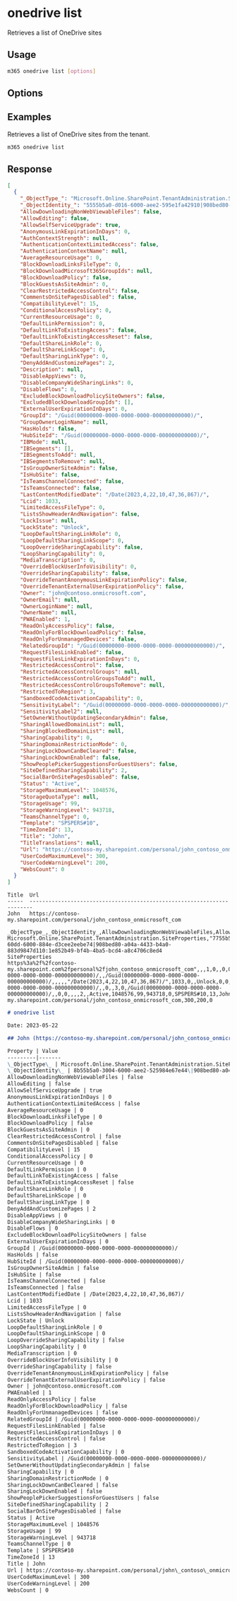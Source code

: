
# onedrive list

Retrieves a list of OneDrive sites

## Usage

```sh
m365 onedrive list [options]
```

## Options

<Global />

## Examples

Retrieves a list of OneDrive sites from the tenant.

```sh
m365 onedrive list
```

## Response

<Tabs>
  <TabItem value="JSON">

  ```json
  [
    {
      "_ObjectType_": "Microsoft.Online.SharePoint.TenantAdministration.SiteProperties",
      "_ObjectIdentity_": "5555b5a0-d016-6000-aee2-595e1fa42910|908bed80-a04a-4433-b4a0-883d9847d110:1e852b49-bf4b-4ba5-bcd4-a8c4706c8ed4\\\nSiteProperties\\\nhttps%3a%2f%2fcontoso-my.sharepoint.com%2fpersonal%2fjohn_contoso_onmicrosoft_com",
      "AllowDownloadingNonWebViewableFiles": false,
      "AllowEditing": false,
      "AllowSelfServiceUpgrade": true,
      "AnonymousLinkExpirationInDays": 0,
      "AuthContextStrength": null,
      "AuthenticationContextLimitedAccess": false,
      "AuthenticationContextName": null,
      "AverageResourceUsage": 0,
      "BlockDownloadLinksFileType": 0,
      "BlockDownloadMicrosoft365GroupIds": null,
      "BlockDownloadPolicy": false,
      "BlockGuestsAsSiteAdmin": 0,
      "ClearRestrictedAccessControl": false,
      "CommentsOnSitePagesDisabled": false,
      "CompatibilityLevel": 15,
      "ConditionalAccessPolicy": 0,
      "CurrentResourceUsage": 0,
      "DefaultLinkPermission": 0,
      "DefaultLinkToExistingAccess": false,
      "DefaultLinkToExistingAccessReset": false,
      "DefaultShareLinkRole": 0,
      "DefaultShareLinkScope": 0,
      "DefaultSharingLinkType": 0,
      "DenyAddAndCustomizePages": 2,
      "Description": null,
      "DisableAppViews": 0,
      "DisableCompanyWideSharingLinks": 0,
      "DisableFlows": 0,
      "ExcludeBlockDownloadPolicySiteOwners": false,
      "ExcludedBlockDownloadGroupIds": [],
      "ExternalUserExpirationInDays": 0,
      "GroupId": "/Guid(00000000-0000-0000-0000-000000000000)/",
      "GroupOwnerLoginName": null,
      "HasHolds": false,
      "HubSiteId": "/Guid(00000000-0000-0000-0000-000000000000)/",
      "IBMode": null,
      "IBSegments": [],
      "IBSegmentsToAdd": null,
      "IBSegmentsToRemove": null,
      "IsGroupOwnerSiteAdmin": false,
      "IsHubSite": false,
      "IsTeamsChannelConnected": false,
      "IsTeamsConnected": false,
      "LastContentModifiedDate": "/Date(2023,4,22,10,47,36,867)/",
      "Lcid": 1033,
      "LimitedAccessFileType": 0,
      "ListsShowHeaderAndNavigation": false,
      "LockIssue": null,
      "LockState": "Unlock",
      "LoopDefaultSharingLinkRole": 0,
      "LoopDefaultSharingLinkScope": 0,
      "LoopOverrideSharingCapability": false,
      "LoopSharingCapability": 0,
      "MediaTranscription": 0,
      "OverrideBlockUserInfoVisibility": 0,
      "OverrideSharingCapability": false,
      "OverrideTenantAnonymousLinkExpirationPolicy": false,
      "OverrideTenantExternalUserExpirationPolicy": false,
      "Owner": "john@contoso.onmicrosoft.com",
      "OwnerEmail": null,
      "OwnerLoginName": null,
      "OwnerName": null,
      "PWAEnabled": 1,
      "ReadOnlyAccessPolicy": false,
      "ReadOnlyForBlockDownloadPolicy": false,
      "ReadOnlyForUnmanagedDevices": false,
      "RelatedGroupId": "/Guid(00000000-0000-0000-0000-000000000000)/",
      "RequestFilesLinkEnabled": false,
      "RequestFilesLinkExpirationInDays": 0,
      "RestrictedAccessControl": false,
      "RestrictedAccessControlGroups": null,
      "RestrictedAccessControlGroupsToAdd": null,
      "RestrictedAccessControlGroupsToRemove": null,
      "RestrictedToRegion": 3,
      "SandboxedCodeActivationCapability": 0,
      "SensitivityLabel": "/Guid(00000000-0000-0000-0000-000000000000)/",
      "SensitivityLabel2": null,
      "SetOwnerWithoutUpdatingSecondaryAdmin": false,
      "SharingAllowedDomainList": null,
      "SharingBlockedDomainList": null,
      "SharingCapability": 0,
      "SharingDomainRestrictionMode": 0,
      "SharingLockDownCanBeCleared": false,
      "SharingLockDownEnabled": false,
      "ShowPeoplePickerSuggestionsForGuestUsers": false,
      "SiteDefinedSharingCapability": 2,
      "SocialBarOnSitePagesDisabled": false,
      "Status": "Active",
      "StorageMaximumLevel": 1048576,
      "StorageQuotaType": null,
      "StorageUsage": 99,
      "StorageWarningLevel": 943718,
      "TeamsChannelType": 0,
      "Template": "SPSPERS#10",
      "TimeZoneId": 13,
      "Title": "John",
      "TitleTranslations": null,
      "Url": "https://contoso-my.sharepoint.com/personal/john_contoso_onmicrosoft_com",
      "UserCodeMaximumLevel": 300,
      "UserCodeWarningLevel": 200,
      "WebsCount": 0
    }
  ]
  ```

  </TabItem>
  <TabItem value="Text">

  ```text
  Title  Url
  -----  -----------------------------------------------------------------------
  John   https://contoso-my.sharepoint.com/personal/john_contoso_onmicrosoft_com
  ```

  </TabItem>
  <TabItem value="CSV">

  ```csv
  _ObjectType_,_ObjectIdentity_,AllowDownloadingNonWebViewableFiles,AllowEditing,AllowSelfServiceUpgrade,AnonymousLinkExpirationInDays,AuthenticationContextLimitedAccess,AverageResourceUsage,BlockDownloadLinksFileType,BlockDownloadPolicy,BlockGuestsAsSiteAdmin,ClearRestrictedAccessControl,CommentsOnSitePagesDisabled,CompatibilityLevel,ConditionalAccessPolicy,CurrentResourceUsage,DefaultLinkPermission,DefaultLinkToExistingAccess,DefaultLinkToExistingAccessReset,DefaultShareLinkRole,DefaultShareLinkScope,DefaultSharingLinkType,DenyAddAndCustomizePages,DisableAppViews,DisableCompanyWideSharingLinks,DisableFlows,ExcludeBlockDownloadPolicySiteOwners,ExternalUserExpirationInDays,GroupId,HasHolds,HubSiteId,IsGroupOwnerSiteAdmin,IsHubSite,IsTeamsChannelConnected,IsTeamsConnected,LastContentModifiedDate,Lcid,LimitedAccessFileType,ListsShowHeaderAndNavigation,LockState,LoopDefaultSharingLinkRole,LoopDefaultSharingLinkScope,LoopOverrideSharingCapability,LoopSharingCapability,MediaTranscription,OverrideBlockUserInfoVisibility,OverrideSharingCapability,OverrideTenantAnonymousLinkExpirationPolicy,OverrideTenantExternalUserExpirationPolicy,Owner,PWAEnabled,ReadOnlyAccessPolicy,ReadOnlyForBlockDownloadPolicy,ReadOnlyForUnmanagedDevices,RelatedGroupId,RequestFilesLinkEnabled,RequestFilesLinkExpirationInDays,RestrictedAccessControl,RestrictedToRegion,SandboxedCodeActivationCapability,SensitivityLabel,SetOwnerWithoutUpdatingSecondaryAdmin,SharingCapability,SharingDomainRestrictionMode,SharingLockDownCanBeCleared,SharingLockDownEnabled,ShowPeoplePickerSuggestionsForGuestUsers,SiteDefinedSharingCapability,SocialBarOnSitePagesDisabled,Status,StorageMaximumLevel,StorageUsage,StorageWarningLevel,TeamsChannelType,Template,TimeZoneId,Title,Url,UserCodeMaximumLevel,UserCodeWarningLevel,WebsCount
  Microsoft.Online.SharePoint.TenantAdministration.SiteProperties,"7755b5a0-60dd-6000-884e-d3cee2eebe74|908bed80-a04a-4433-b4a0-883d9847d110:1e852b49-bf4b-4ba5-bcd4-a8c4706c8ed4
  SiteProperties
  https%3a%2f%2fcontoso-my.sharepoint.com%2fpersonal%2fjohn_contoso_onmicrosoft_com",,,1,0,,0,0,,0,,,15,0,0,0,,,0,0,0,2,0,0,0,,0,/Guid(00000000-0000-0000-0000-000000000000)/,,/Guid(00000000-0000-0000-0000-000000000000)/,,,,,"/Date(2023,4,22,10,47,36,867)/",1033,0,,Unlock,0,0,,0,0,0,,,,john@contoso.onmicrosoft.com,1,,,,/Guid(00000000-0000-0000-0000-000000000000)/,,0,,3,0,/Guid(00000000-0000-0000-0000-000000000000)/,,0,0,,,,2,,Active,1048576,99,943718,0,SPSPERS#10,13,John,https://contoso-my.sharepoint.com/personal/john_contoso_onmicrosoft_com,300,200,0
  ```

  </TabItem>
  <TabItem value="Markdown">

  ```md
  # onedrive list

  Date: 2023-05-22

  ## John (https://contoso-my.sharepoint.com/personal/john_contoso_onmicrosoft_com)

  Property | Value
  ---------|-------
  \_ObjectType\_ | Microsoft.Online.SharePoint.TenantAdministration.SiteProperties
  \_ObjectIdentity\_ | 8b55b5a0-3004-6000-aee2-525984e67e44\|908bed80-a04a-4433-b4a0-883d9847d110:1e852b49-bf4b-4ba5-bcd4-a8c4706c8ed4<br>SiteProperties<br>https%3a%2f%2fcontoso-my.sharepoint.com%2fpersonal%2fjohn\_contoso\_onmicrosoft\_com
  AllowDownloadingNonWebViewableFiles | false
  AllowEditing | false
  AllowSelfServiceUpgrade | true
  AnonymousLinkExpirationInDays | 0
  AuthenticationContextLimitedAccess | false
  AverageResourceUsage | 0
  BlockDownloadLinksFileType | 0
  BlockDownloadPolicy | false
  BlockGuestsAsSiteAdmin | 0
  ClearRestrictedAccessControl | false
  CommentsOnSitePagesDisabled | false
  CompatibilityLevel | 15
  ConditionalAccessPolicy | 0
  CurrentResourceUsage | 0
  DefaultLinkPermission | 0
  DefaultLinkToExistingAccess | false
  DefaultLinkToExistingAccessReset | false
  DefaultShareLinkRole | 0
  DefaultShareLinkScope | 0
  DefaultSharingLinkType | 0
  DenyAddAndCustomizePages | 2
  DisableAppViews | 0
  DisableCompanyWideSharingLinks | 0
  DisableFlows | 0
  ExcludeBlockDownloadPolicySiteOwners | false
  ExternalUserExpirationInDays | 0
  GroupId | /Guid(00000000-0000-0000-0000-000000000000)/
  HasHolds | false
  HubSiteId | /Guid(00000000-0000-0000-0000-000000000000)/
  IsGroupOwnerSiteAdmin | false
  IsHubSite | false
  IsTeamsChannelConnected | false
  IsTeamsConnected | false
  LastContentModifiedDate | /Date(2023,4,22,10,47,36,867)/
  Lcid | 1033
  LimitedAccessFileType | 0
  ListsShowHeaderAndNavigation | false
  LockState | Unlock
  LoopDefaultSharingLinkRole | 0
  LoopDefaultSharingLinkScope | 0
  LoopOverrideSharingCapability | false
  LoopSharingCapability | 0
  MediaTranscription | 0
  OverrideBlockUserInfoVisibility | 0
  OverrideSharingCapability | false
  OverrideTenantAnonymousLinkExpirationPolicy | false
  OverrideTenantExternalUserExpirationPolicy | false
  Owner | john@contoso.onmicrosoft.com
  PWAEnabled | 1
  ReadOnlyAccessPolicy | false
  ReadOnlyForBlockDownloadPolicy | false
  ReadOnlyForUnmanagedDevices | false
  RelatedGroupId | /Guid(00000000-0000-0000-0000-000000000000)/
  RequestFilesLinkEnabled | false
  RequestFilesLinkExpirationInDays | 0
  RestrictedAccessControl | false
  RestrictedToRegion | 3
  SandboxedCodeActivationCapability | 0
  SensitivityLabel | /Guid(00000000-0000-0000-0000-000000000000)/
  SetOwnerWithoutUpdatingSecondaryAdmin | false
  SharingCapability | 0
  SharingDomainRestrictionMode | 0
  SharingLockDownCanBeCleared | false
  SharingLockDownEnabled | false
  ShowPeoplePickerSuggestionsForGuestUsers | false
  SiteDefinedSharingCapability | 2
  SocialBarOnSitePagesDisabled | false
  Status | Active
  StorageMaximumLevel | 1048576
  StorageUsage | 99
  StorageWarningLevel | 943718
  TeamsChannelType | 0
  Template | SPSPERS#10
  TimeZoneId | 13
  Title | John
  Url | https://contoso-my.sharepoint.com/personal/john\_contoso\_onmicrosoft\_com
  UserCodeMaximumLevel | 300
  UserCodeWarningLevel | 200
  WebsCount | 0
  ```

  </TabItem>
</Tabs>

